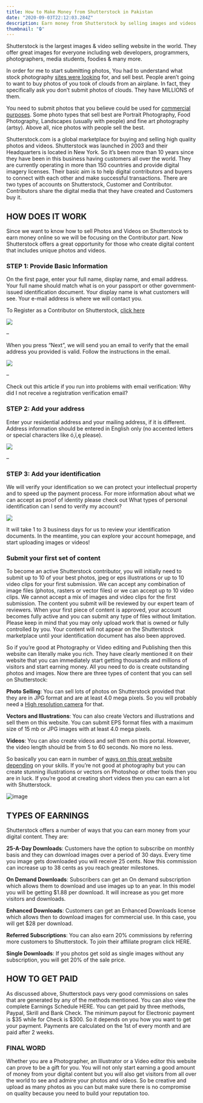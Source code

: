 ```yaml
---
title: How to Make Money from Shutterstock in Pakistan
date: "2020-09-03T22:12:03.284Z"
description: Earn money from Shutterstock by selling images and videos online. This is the easy way to earn money online in Pakistan & Worldwide by uploading images and videos and earn money online for free. You can also earn money my inviting your friends using affiliate program.
thumbnail: "🔒"
---
```

Shutterstock is the largest images & video selling website in the world. They offer great images for everyone including web developers, programmers, photographers, media students, foodies & many more.

In order for me to start submitting photos, You had to understand what stock photography [sites were looking](https://sarmadgardezi.com/blog/coding/free-programming-books-pakistani-developers/2574/) for, and sell best. People aren’t going to want to buy photos of you took of clouds from an airplane. In fact, they specifically ask you don’t submit photos of clouds. They have MILLIONS of them.

You need to submit photos that you believe could be used for [commercial purposes](https://sarmadgardezi.com/service/website-development/). Some photo types that sell best are Portrait Photography, Food Photography, Landscapes (usually with people) and fine art photography (artsy). Above all, nice photos with people sell the best.

Shutterstock.com is a global marketplace for buying and selling high quality photos and videos. Shutterstock was launched in 2003 and their Headquarters is located in New York. So it’s been more than 10 years since they have been in this business having customers all over the world. They are currently operating in more than 150 countries and provide digital imagery licenses. Their basic aim is to help digital contributors and buyers to connect with each other and make successful transactions. There are two types of accounts on Shutterstock, Customer and Contributor. Contributors share the digital media that they have created and Customers buy it.

HOW DOES IT WORK
----------------

Since we want to know how to sell Photos and Videos on Shutterstock to earn money online so we will be focusing on the Contributor part. Now Shutterstock offers a great opportunity for those who create digital content that includes unique photos and videos.

### **STEP 1: Provide Basic Information**

On the first page, enter your full name, display name, and email address. Your full name should match what is on your passport or other government-issued identification document. Your display name is what customers will see. Your e-mail address is where we will contact you.

To Register as a Contributor on Shutterstock, [click here](https://www.shutterstock.com/g/SarmadGardezi?rid=168743290&utm_medium=email&utm_source=ctrbreferral-link)

![](https://i.imgur.com/1HU25tu.png)

–

When you press “Next”, we will send you an email to verify that the email address you provided is valid.  Follow the instructions in the email.

![](https://i.imgur.com/t1qeBzM.png)

–

Check out this article if you run into problems with email verification: Why did I not receive a registration verification email?

### **STEP 2: Add your address**

Enter your residential address and your mailing address, if it is different. Address information should be entered in English only (no accented letters or special characters like ó,ï,ę please).

![](https://i.imgur.com/hHFUahf.png)

–

### **STEP 3: Add your identification**

We will verify your identification so we can protect your intellectual property and to speed up the payment process. For more information about what we can accept as proof of identity please check out What types of personal identification can I send to verify my account?

![](https://i.imgur.com/eTr47qD.png)

It will take 1 to 3 business days for us to review your identification documents. In the meantime, you can explore your account homepage, and start uploading images or videos!

### **Submit your first set of content**

To become an active Shutterstock contributor, you will initially need to submit up to 10 of your best photos, jpeg or eps illustrations or up to 10 video clips for your first submission. We can accept any combination of image files (photos, rasters or vector files) or we can accept up to 10 video clips. We cannot accept a mix of images and video clips for the first submission.  The content you submit will be reviewed by our expert team of reviewers. When your first piece of content is approved, your account becomes fully active and you can submit any type of files without limitation. Please keep in mind that you may only upload work that is owned or fully controlled by you. Your content will not appear on the Shutterstock marketplace until your identification document has also been approved.

So if you’re good at Photography or Video editing and Publishing then this website can literally make you rich. They have clearly mentioned it on their website that you can immediately start getting thousands and millions of visitors and start earning money. All you need to do is create outstanding photos and images. Now there are three types of content that you can sell on Shutterstock:

**Photo Selling**: You can sell lots of photos on Shutterstock provided that they are in JPG format and are at least 4.0 mega pixels. So you will probably need a [High resolution camera](https://sarmadgardezi.com/blog/digital-marketing/viral-photo-video-instagram/2444/) for that.

**Vectors and Illustrations**: You can also create Vectors and illustrations and sell them on this website. You can submit EPS format files with a maximum size of 15 mb or JPG images with at least 4.0 mega pixels.

**Videos**: You can also create videos and sell them on this portal. However, the video length should be from 5 to 60 seconds. No more no less.

So basically you can earn in number of [ways on this great website depending](https://sarmadgardezi.com/blog/blogging/best-way-to-grow-your-website-blog-subscriber-list/1656/) on your skills. If you’re not good at photography but you can create stunning illustrations or vectors on Photoshop or other tools then you are in luck. If you’re good at creating short videos then you can earn a lot with Shutterstock.

![image](https://i.ytimg.com/vi/339-V3TQSiE/maxresdefault.jpg)

**TYPES OF EARNINGS**
---------------------

Shutterstock offers a number of ways that you can earn money from your digital content. They are:

**25-A-Day Downloads**: Customers have the option to subscribe on monthly basis and they can download images over a period of 30 days. Every time you image gets downloaded you will receive 25 cents. Now this commission can increase up to 38 cents as you reach greater milestones.

**On Demand Downloads**: Subscribers can get an On demand subscription which allows them to download and use images up to an year. In this model you will be getting $1.88 per download. It will increase as you get more visitors and downloads.

**Enhanced Downloads**: Customers can get an Enhanced Downloads license which allows then to download images for commercial use. In this case, you will get $28 per download.

**Referred Subscriptions**: You can also earn 20% commissions by referring more customers to Shutterstock. To join their affiliate program click HERE.

**Single Downloads**: If you photos get sold as single images without any subscription, you will get 20% of the sale price.

**HOW TO GET PAID**
-------------------

As discussed above, Shutterstock pays very good commissions on sales that are generated by any of the methods mentioned. You can also view the complete Earnings Schedule HERE. You can get paid by three methods, Paypal, Skrill and Bank Check. The minimum payout for Electronic payment is $35 while for Check is $300. So it depends on you how you want to get your payment. Payments are calculated on the 1st of every month and are paid after 2 weeks.

### **FINAL WORD**

Whether you are a Photographer, an Illustrator or a Video editor this website can prove to be a gift for you. You will not only start earning a good amount of money from your digital content but you will also get visitors from all over the world to see and admire your photos and videos. So be creative and upload as many photos as you can but make sure there is no compromise on quality because you need to build your reputation too.